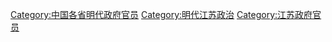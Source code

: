 [[Category:中国各省明代政府官员|Category:中国各省明代政府官员]]
[[Category:明代江苏政治|Category:明代江苏政治]]
[[Category:江苏政府官员|Category:江苏政府官员]]
